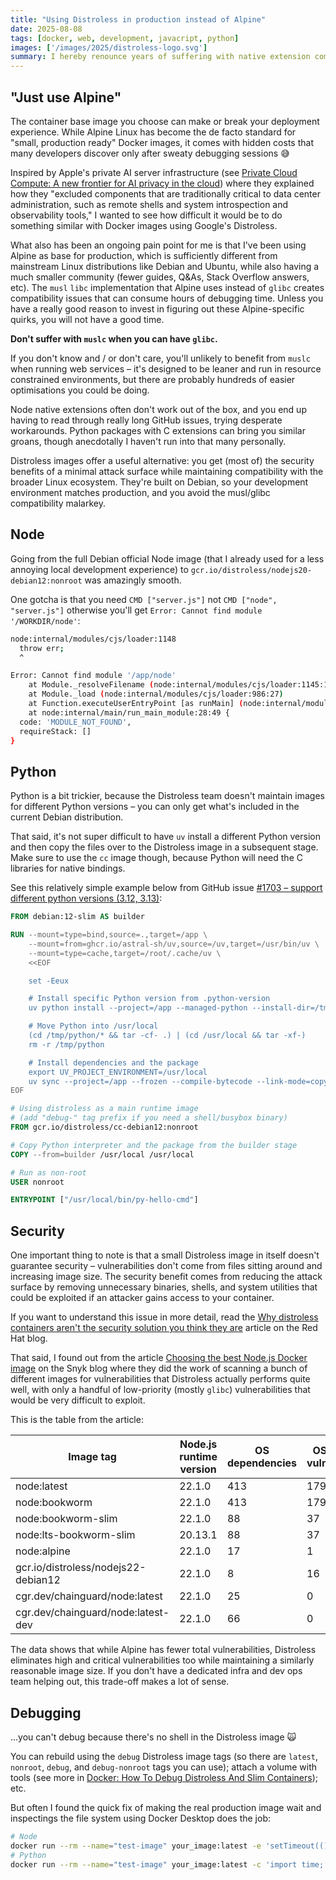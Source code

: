 ```yaml
---
title: "Using Distroless in production instead of Alpine"
date: 2025-08-08
tags: [docker, web, development, javacript, python]
images: ['/images/2025/distroless-logo.svg']
summary: I hereby renounce years of suffering with native extension compilations breaking
---
```


## "Just use Alpine"

The container base image you choose can make or break your deployment experience. While Alpine Linux has become the de facto standard for "small, production ready" Docker images, it comes with hidden costs that many developers discover only after sweaty debugging sessions 😅

Inspired by Apple's private AI server infrastructure (see [Private Cloud Compute: A new frontier for AI privacy in the cloud](https://security.apple.com/blog/private-cloud-compute/)) where they explained how they "excluded components that are traditionally critical to data center administration, such as remote shells and system introspection and observability tools," I wanted to see how difficult it would be to do something similar with Docker images using Google's Distroless.

What also has been an ongoing pain point for me is that I've been using Alpine as base for production, which is sufficiently different from mainstream Linux distributions like Debian and Ubuntu, while also having a much smaller community (fewer guides, Q&As, Stack Overflow answers, etc). The `musl` `libc` implementation that Alpine uses instead of `glibc` creates compatibility issues that can consume hours of debugging time. Unless you have a really good reason to invest in figuring out these Alpine-specific quirks, you will not have a good time.

**Don't suffer with `muslc` when you can have `glibc`.**

If you don't know and / or don't care, you'll unlikely to benefit from `muslc` when running web services – it's designed to be leaner and run in resource constrained environments, but there are probably hundreds of easier optimisations you could be doing.

Node native extensions often don't work out of the box, and you end up having to read through really long GitHub issues, trying desperate workarounds. Python packages with C extensions can bring you similar groans, though anecdotally I haven't run into that many personally.

Distroless images offer a useful alternative: you get (most of) the security benefits of a minimal attack surface while maintaining compatibility with the broader Linux ecosystem. They're built on Debian, so your development environment matches production, and you avoid the musl/glibc compatibility malarkey.

## Node

Going from the full Debian official Node image (that I already used for a less annoying local development experience) to `gcr.io/distroless/nodejs20-debian12:nonroot` was amazingly smooth.

One gotcha is that you need `CMD ["server.js"]` not `CMD ["node", "server.js"]` otherwise you'll get `Error: Cannot find module '/WORKDIR/node'`:

```sh
node:internal/modules/cjs/loader:1148
  throw err;
  ^

Error: Cannot find module '/app/node'
    at Module._resolveFilename (node:internal/modules/cjs/loader:1145:15)
    at Module._load (node:internal/modules/cjs/loader:986:27)
    at Function.executeUserEntryPoint [as runMain] (node:internal/modules/run_main:174:12)
    at node:internal/main/run_main_module:28:49 {
  code: 'MODULE_NOT_FOUND',
  requireStack: []
}
```

## Python

Python is a bit trickier, because the Distroless team doesn't maintain images for different Python versions – you can only get what's included in the current Debian distribution.

That said, it's not super difficult to have `uv` install a different Python version and then copy the files over to the Distroless image in a subsequent stage. Make sure to use the `cc` image though, because Python will need the C libraries for native bindings.

See this relatively simple example below from GitHub issue [#1703 – support different python versions (3.12, 3.13)](https://github.com/GoogleContainerTools/distroless/issues/1703):

```dockerfile
FROM debian:12-slim AS builder

RUN --mount=type=bind,source=.,target=/app \
    --mount=from=ghcr.io/astral-sh/uv,source=/uv,target=/usr/bin/uv \
    --mount=type=cache,target=/root/.cache/uv \
    <<EOF

    set -Eeux

    # Install specific Python version from .python-version
    uv python install --project=/app --managed-python --install-dir=/tmp/python

    # Move Python into /usr/local
    (cd /tmp/python/* && tar -cf- .) | (cd /usr/local && tar -xf-)
    rm -r /tmp/python

    # Install dependencies and the package
    export UV_PROJECT_ENVIRONMENT=/usr/local
    uv sync --project=/app --frozen --compile-bytecode --link-mode=copy --no-dev --no-editable --no-managed-python
EOF

# Using distroless as a main runtime image
# (add "debug-" tag prefix if you need a shell/busybox binary)
FROM gcr.io/distroless/cc-debian12:nonroot

# Copy Python interpreter and the package from the builder stage
COPY --from=builder /usr/local /usr/local

# Run as non-root
USER nonroot

ENTRYPOINT ["/usr/local/bin/py-hello-cmd"]
```

## Security

One important thing to note is that a small Distroless image in itself doesn't guarantee security – vulnerabilities don't come from files sitting around and increasing image size. The security benefit comes from reducing the attack surface by removing unnecessary binaries, shells, and system utilities that could be exploited if an attacker gains access to your container.

If you want to understand this issue in more detail, read the [Why distroless containers aren't the security solution you think they are](https://www.redhat.com/en/blog/why-distroless-containers-arent-security-solution-you-think-they-are) article on the Red Hat blog.

That said, I found out from the article [Choosing the best Node.js Docker image](https://snyk.io/blog/choosing-the-best-node-js-docker-image/) on the Snyk blog where they did the work of scanning a bunch of different images for vulnerabilities that Distroless actually performs quite well, with only a handful of low-priority (mostly `glibc`) vulnerabilities that would be very difficult to exploit.

This is the table from the article:

|Image tag|Node.js runtime version|OS dependencies|OS security vulnerabilities|High and Critical vulnerabilities|Medium vulnerabilities|Low vulnerabilities|Node.js runtime vulnerabilities|Image size|Yarn available|
|---|---|---|---|---|---|---|---|---|---|
|node:latest|22.1.0|413|179|3|0|176|0|1135MB|Yes|
|node:bookworm|22.1.0|413|179|3|0|176|0|1135MB|Yes|
|node:bookworm-slim|22.1.0|88|37|2|0|35|0|233MB|Yes|
|node:lts-bookworm-slim|20.13.1|88|37|2|0|35|0|219MB|Yes|
|node:alpine|22.1.0|17|1|0|0|1|0|145MB|Yes|
|gcr.io/distroless/nodejs22-debian12|22.1.0|8|16|0|0|16|0|186MB|No|
|cgr.dev/chainguard/node:latest|22.1.0|25|0|0|0|0|0|134MB|No|
|cgr.dev/chainguard/node:latest-dev|22.1.0|66|0|0|0|0|0|651MB|Yes|

The data shows that while Alpine has fewer total vulnerabilities, Distroless eliminates high and critical vulnerabilities too while maintaining a similarly reasonable image size. If you don't have a dedicated infra and dev ops team helping out, this trade-off makes a lot of sense.

## Debugging

...you can't debug because there's no shell in the Distroless image 🙀

You can rebuild using the `debug` Distroless image tags (so there are `latest`, `nonroot`, `debug`, and `debug-nonroot` tags you can use); attach a volume with tools (see more in [Docker: How To Debug Distroless And Slim Containers](https://iximiuz.com/en/posts/docker-debug-slim-containers/)); etc.

But often I found the quick fix of making the real production image wait and inspectings the file system using Docker Desktop does the job:

```sh
# Node
docker run --rm --name="test-image" your_image:latest -e 'setTimeout(() => console.log("Done"), 99999999)'
# Python
docker run --rm --name="test-image" your_image:latest -c 'import time; time.sleep(9999)'
```
